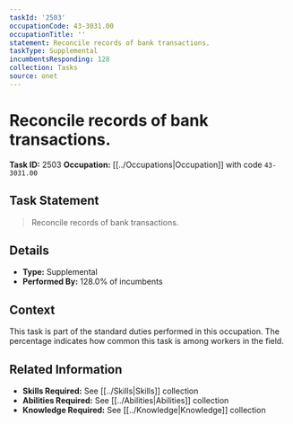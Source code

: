 ```yaml
---
taskId: '2503'
occupationCode: 43-3031.00
occupationTitle: ''
statement: Reconcile records of bank transactions.
taskType: Supplemental
incumbentsResponding: 128
collection: Tasks
source: onet
---
```

# Reconcile records of bank transactions.

**Task ID:** 2503
**Occupation:** [[../Occupations|Occupation]] with code `43-3031.00`

## Task Statement

> Reconcile records of bank transactions.

## Details

- **Type:** Supplemental
- **Performed By:** 128.0% of incumbents

## Context

This task is part of the standard duties performed in this occupation. The percentage indicates how common this task is among workers in the field.

## Related Information

- **Skills Required:** See [[../Skills|Skills]] collection
- **Abilities Required:** See [[../Abilities|Abilities]] collection
- **Knowledge Required:** See [[../Knowledge|Knowledge]] collection
